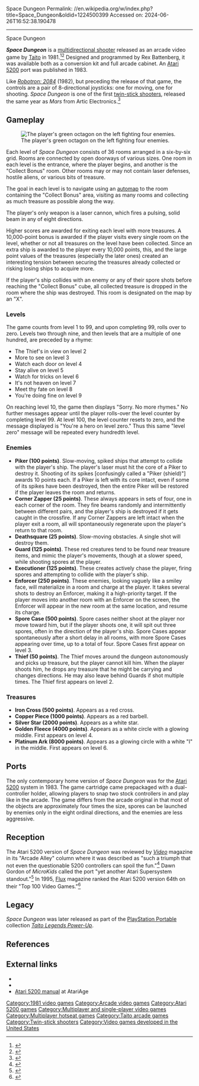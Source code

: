 Space Dungeon
Permalink: //en.wikipedia.org/w/index.php?title=Space_Dungeon&oldid=1224500399
Accessed on: 2024-06-26T16:52:38.190478



------
Space Dungeon
{{Short description|1981 video game}}
{{More citations needed|date=March 2007}}
{{Infobox video game
|title     = Space Dungeon
|image     = Space Dungeon Coverart.png
|caption   = Atari 5200 box cover
|developer = [[Taito]]
|publisher = Taito<br>[[Atari, Inc.]] (5200)<ref name="mania">{{cite web |title=Atari 5200 Space Dungeon |url=http://www.atarimania.com/game-atari-5200-space-dungeon_14916.html |website=Atari Mania}}</ref>
|designer  = Rex Battenberg<ref name="giantlist">{{cite web |last1=Hague |first1=James |title=The Giant List of Classic Game Programmers |url=https://dadgum.com/giantlist/}}</ref>
|programmer = '''Arcade'''<br>Rex Battenberg<br>'''Atari 5200'''<br>Allen Merrell<br>Eric Knopp<ref name=mania/>
|released  = '''1981:''' Arcade<br>'''1983:''' Atari 5200
|genre     = [[Multidirectional shooter]]
|modes     = 1-2 players alternating turns
|arcade system = 
|platforms = [[Arcade video game|Arcade]], [[Atari 5200]]
}}

'''''Space Dungeon''''' is a [[multidirectional shooter]] released as an arcade video game by [[Taito]] in 1981.<ref>{{Cite web |title=Space Dungeon - Videogame by Taito |url=https://www.arcade-museum.com/game_detail.php?game_id=9648 |access-date=2023-10-24 |website=www.arcade-museum.com}}</ref><ref>{{Cite web |title=Space Dungeon, Arcade Video game by Taito America Corp. (1981) |url=https://www.arcade-history.com/?n=space-dungeon&page=detail&id=2526 |access-date=2023-10-24 |website=www.arcade-history.com}}</ref> Designed and programmed by Rex Battenberg, it was available both as a conversion kit and full arcade cabinet. An [[Atari 5200]] port was published in 1983.

Like ''[[Robotron: 2084]]'' (1982), but preceding the release of that game, the controls are a pair of 8-directional joysticks: one for moving, one for shooting. ''Space Dungeon'' is one of the first [[twin-stick shooter]]s, released the same year as ''Mars'' from Artic Electronics.<ref>{{cite web|title=Mars|url=https://flyers.arcade-museum.com/?page=flyer&db=videodb&id=650&image=1|website=The Arcade Flyer Archive|publisher=Artic Electronics}}</ref>

== Gameplay ==
{{Unreferenced section|date=October 2020}}
[[Image:ARC Space Dungeon.png|thumb|left|The player's green octagon on the left fighting four enemies.]]

Each level of ''Space Dungeon'' consists of 36 rooms arranged in a six-by-six grid. Rooms are connected by open doorways of various sizes. One room in each level is the entrance, where the player begins, and another is the "Collect Bonus" room. Other rooms may or may not contain laser defenses, hostile aliens, or various bits of treasure.

The goal in each level is to navigate using an [[automap]] to the room containing the "Collect Bonus" area, visiting as many rooms and collecting as much treasure as possible along the way.

The player's only weapon is a laser cannon, which fires a pulsing, solid beam in any of eight directions.

Higher scores are awarded for exiting each level with more treasures. A 10,000-point bonus is awarded if the player visits every single room on the level, whether or not all treasures on the level have been collected. Since an extra ship is awarded to the player every 10,000 points, this, and the large point values of the treasures (especially the later ones) created an interesting tension between securing the treasures already collected or risking losing ships to acquire more.

If the player's ship collides with an enemy or any of their spore shots before reaching the "Collect Bonus" cube, all collected treasure is dropped in the room where the ship was destroyed. This room is designated on the map by an "X".

=== Levels ===
The game counts from level 1 to 99, and upon completing 99, rolls over to zero. Levels two through nine, and then levels that are a multiple of one hundred, are preceded by a rhyme:

* The Thief's in view on level 2
* More to see on level 3
* Watch each door on level 4
* Stay alive on level 5
* Watch for tricks on level 6
* It's not heaven on level 7
* Meet thy fate on level 8
* You're doing fine on level 9

On reaching level 10, the game then displays "Sorry. No more rhymes." No further messages appear until the player rolls-over the level counter by completing level 99. At level 100, the level counter resets to zero, and the message displayed is "You're a hero on level zero."  Thus this same "level zero" message will be repeated every hundredth level.

===Enemies===
* '''Piker (100 points)'''. Slow-moving, spiked ships that attempt to collide with the player's ship. The player's laser must hit the core of a Piker to destroy it. Shooting of its spikes [confusingly called a "Piker (shield)"] awards 10 points each. If a Piker is left with its core intact, even if some of its spikes have been destroyed, then the entire Piker will be restored if the player leaves the room and returns.
* '''Corner Zapper (25 points)'''. These always appears in sets of four, one in each corner of the room.  They fire beams randomly and intermittently between different pairs, and the player's ship is destroyed if it gets caught in the crossfire. If any Corner Zappers are left intact when the player exit a room, all will spontaneously regenerate upon the player's return to that room.
* '''Deathsquare (25 points)'''. Slow-moving obstacles. A single shot will destroy them.
* '''Guard (125 points)'''. These red creatures tend to be found near treasure items, and mimic the player's movements, though at a slower speed, while shooting spores at the player.
* '''Executioner (125 points)'''. These creates actively chase the player, firing spores and attempting to collide with the player's ship.
* '''Enforcer (250 points)'''. These enemies, looking vaguely like a smiley face, will materialize in a room and charge at the player.  It takes several shots to destroy an Enforcer, making it a high-priority target.  If the player moves into another room with an Enforcer on the screen, the Enforcer will appear in the new room at the same location, and resume its charge.
* '''Spore Case (500 points)'''. Spore cases neither shoot at the player nor move toward him, but if the player shoots one, it will spit out three spores, often in the direction of the player's ship.  Spore Cases appear spontaneously after a short delay in all rooms, with more Spore Cases appearing over time, up to a total of four.  Spore Cases first appear on level 3.
* '''Thief (50 points)'''. The Thief moves around the dungeon autonomously and picks up treasure, but the player cannot kill him. When the player shoots him, he drops any treasure that he might be carrying and changes directions. He may also leave behind Guards if shot multiple times.  The Thief first appears on level 2.

===Treasures===
* '''Iron Cross (500 points)'''. Appears as a red cross.
* '''Copper Piece (1000 points)'''. Appears as a red barbell.
* '''Silver Star (2000 points)'''. Appears as a white star.
* '''Golden Fleece (4000 points)'''. Appears as a white circle with a glowing middle.  First appears on level 4.
* '''Platinum Ark (8000 points)'''. Appears as a glowing circle with a white "I" in the middle.  First appears on level 6.

==Ports==

The only contemporary home version of ''Space Dungeon'' was for the [[Atari 5200]] system in 1983.  The game cartridge came prepackaged with a dual-controller holder, allowing players to snap two stock controllers in and play like in the arcade. The game differs from the arcade original in that most of the objects are approximately four times the size, spores can be launched by enemies only in the eight ordinal directions, and the enemies are less aggressive.

==Reception==
{{Video game reviews
| Allgame = {{rating|4.5|5}} (Atari 5200)<ref>{{Cite web |last=Brett Alan Weiss |title=Space Dungeon (Atari 5200 Review |url=http://www.allgame.com/game.php?id=16912&tab=review |url-status=dead |archive-url=https://web.archive.org/web/20141114201401/http://www.allgame.com/game.php?id=16912&tab=review |archive-date=November 14, 2014 |access-date=August 6, 2022 |website=Allgame}}</ref>
}}
The Atari 5200 version of ''Space Dungeon'' was reviewed by ''[[Video (magazine)|Video]]'' magazine in its "Arcade Alley" column where it was described as "such a triumph that not even the questionable 5200 controllers can spoil the fun."<ref>{{cite journal |last1= Kunkel |first1= Bill |author-link1= Bill Kunkel (gaming)|last2= Katz |first2= Arnie |author-link2= Arnie Katz|date= November 1983 |title= Arcade Alley: Wintertime Winners |journal= [[Video (magazine)|Video]]|publisher= Reese Communications|volume= 7|issue= 8|pages= 38–39|issn= 0147-8907}}</ref>{{rp|38}} Dawn Gordon of ''MicroKids'' called the port "yet another Atari Supersystem standout."<ref>{{cite journal |journal=MicroKids |title=Rating the New Games for Christmas |date=December 1983 |volume=1 |issue=1 |last1=Gordon |first1=Dawn |url=https://archive.org/details/MicroKids_Issue_01_Volume_01_No_01_1983-12_Microkids_Publishing_US |page=[https://archive.org/details/MicroKids_Issue_01_Volume_01_No_01_1983-12_Microkids_Publishing_US/page/n60 59]}}</ref> In 1995, [[Flux (magazine)|Flux]] magazine ranked the Atari 5200 version 64th on their "Top 100 Video Games."<ref>{{Cite journal |date=April 1995 |title=Top 100 Video Games |url=https://archive.org/details/flux-issue-4/page/n29/mode/2up |journal=Flux |publisher=Harris Publications |issue=4 |pages=31}}</ref>

==Legacy==
''Space Dungeon'' was later released as part of the [[PlayStation Portable]] collection ''[[Taito Legends Power-Up]]''.

==References==
{{Reflist}}

==External links==
*{{KLOV game|id=9648}}
*{{atarimania|id=14916}}
*[http://www.atariage.com/manual_thumbs.html?SoftwareLabelID=661 Atari 5200 manual] at AtariAge

[[Category:1981 video games]]
[[Category:Arcade video games]]
[[Category:Atari 5200 games]]
[[Category:Multiplayer and single-player video games]]
[[Category:Multiplayer hotseat games]]
[[Category:Taito arcade games]]
[[Category:Twin-stick shooters]]
[[Category:Video games developed in the United States]]